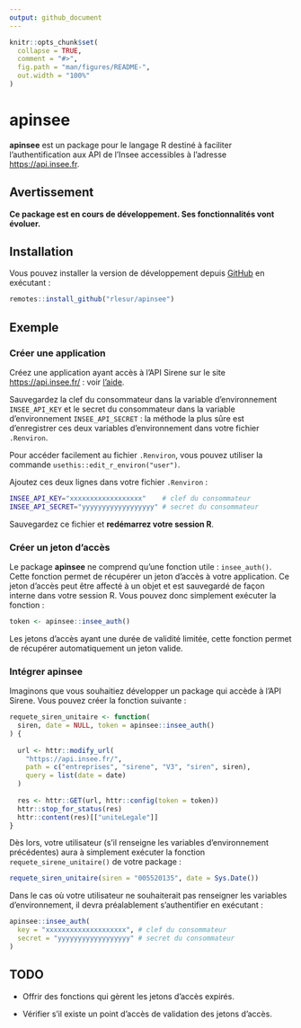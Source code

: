```yaml
---
output: github_document
---
```


<!-- README.md is generated from README.Rmd. Please edit that file -->

```r
knitr::opts_chunk$set(
  collapse = TRUE,
  comment = "#>",
  fig.path = "man/figures/README-",
  out.width = "100%"
)
```
# apinsee

<!-- badges: start -->
<!-- badges: end -->

**apinsee** est un package pour le langage R destiné à faciliter l'authentification aux API de l'Insee accessibles à l'adresse <https://api.insee.fr>.

## Avertissement

**Ce package est en cours de développement. Ses fonctionnalités vont évoluer.**

## Installation

Vous pouvez installer la version de développement depuis [GitHub](https://github.com/) en exécutant :

``` r
remotes::install_github("rlesur/apinsee")
```
## Exemple

### Créer une application

Créez une application ayant accès à l'API Sirene sur le site <https://api.insee.fr/> : voir [l'aide](https://api.insee.fr/catalogue/site/themes/wso2/subthemes/insee/pages/help.jag).

Sauvegardez la clef du consommateur dans la variable d'environnement `INSEE_API_KEY` et le secret du consommateur dans la variable d'environnement `INSEE_API_SECRET` : la méthode la plus sûre est d'enregistrer ces deux variables d'environnement dans votre fichier `.Renviron`. 

Pour accéder facilement au fichier `.Renviron`, vous pouvez utiliser la commande `usethis::edit_r_environ("user")`. 

Ajoutez ces deux lignes dans votre fichier `.Renviron` :

```bash
INSEE_API_KEY="xxxxxxxxxxxxxxxxxx"    # clef du consommateur
INSEE_API_SECRET="yyyyyyyyyyyyyyyyyy" # secret du consommateur
```

Sauvegardez ce fichier et **redémarrez votre session R**.

### Créer un jeton d'accès

Le package **apinsee** ne comprend qu'une fonction utile : `insee_auth()`. Cette fonction permet de récupérer un jeton d'accès à votre application. Ce jeton d'accès peut être affecté à un objet et est sauvegardé de façon interne dans votre session R. Vous pouvez donc simplement exécuter la fonction :

```r
token <- apinsee::insee_auth()
```

Les jetons d'accès ayant une durée de validité limitée, cette fonction permet de récupérer automatiquement un jeton valide. 

### Intégrer **apinsee** 

Imaginons que vous souhaitiez développer un package qui accède à l'API Sirene. Vous pouvez créer la fonction suivante :

```r
requete_siren_unitaire <- function(
  siren, date = NULL, token = apinsee::insee_auth()
) {
  
  url <- httr::modify_url(
    "https://api.insee.fr/", 
    path = c("entreprises", "sirene", "V3", "siren", siren), 
    query = list(date = date)
  )
  
  res <- httr::GET(url, httr::config(token = token))
  httr::stop_for_status(res)
  httr::content(res)[["uniteLegale"]]
}

```

Dès lors, votre utilisateur (s'il renseigne les variables d'environnement précédentes) aura à simplement exécuter la fonction `requete_sirene_unitaire()` de votre package : 

```r
requete_siren_unitaire(siren = "005520135", date = Sys.Date())
```

Dans le cas où votre utilisateur ne souhaiterait pas renseigner les variables d'environnement, il devra préalablement s'authentifier en exécutant :

```r
apinsee::insee_auth(
  key = "xxxxxxxxxxxxxxxxxxxx", # clef du consommateur
  secret = "yyyyyyyyyyyyyyyyyy" # secret du consommateur
)
```

## TODO

- Offrir des fonctions qui gèrent les jetons d'accès expirés.

- Vérifier s'il existe un point d'accès de validation des jetons d'accès.
